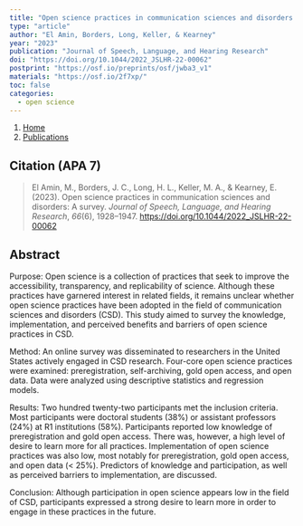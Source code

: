 ```yaml
---
title: "Open science practices in communication sciences and disorders: A survey"
type: "article"
author: "El Amin, Borders, Long, Keller, & Kearney"
year: "2023"
publication: "Journal of Speech, Language, and Hearing Research"
doi: "https://doi.org/10.1044/2022_JSLHR-22-00062"
postprint: "https://osf.io/preprints/osf/jwba3_v1"
materials: "https://osf.io/2f7xp/"
toc: false
categories:
  - open science
---
```


```{=html}
<nav aria-label="breadcrumb">
  <ol class="breadcrumb">
    <li class="breadcrumb-item"><a href="../../index.html">Home</a></li>
    <li class="breadcrumb-item"><a href="../../publications.html">Publications</a></li>
  </ol>
</nav>
```

## Citation (APA 7)

> El Amin, M., Borders, J. C., Long, H. L., Keller, M. A., & Kearney, E. (2023). Open science practices in communication sciences and disorders: A survey. *Journal of Speech, Language, and Hearing Research*, *66*(6), 1928--1947. <https://doi.org/10.1044/2022_JSLHR-22-00062>

## Abstract

Purpose: Open science is a collection of practices that seek to improve the accessibility, transparency, and replicability of science. Although these practices have garnered interest in related fields, it remains unclear whether open science practices have been adopted in the field of communication sciences and disorders (CSD). This study aimed to survey the knowledge, implementation, and perceived benefits and barriers of open science practices in CSD.

Method: An online survey was disseminated to researchers in the United States actively engaged in CSD research. Four-core open science practices were examined: preregistration, self-archiving, gold open access, and open data. Data were analyzed using descriptive statistics and regression models.

Results: Two hundred twenty-two participants met the inclusion criteria. Most participants were doctoral students (38%) or assistant professors (24%) at R1 institutions (58%). Participants reported low knowledge of preregistration and gold open access. There was, however, a high level of desire to learn more for all practices. Implementation of open science practices was also low, most notably for preregistration, gold open access, and open data (\< 25%). Predictors of knowledge and participation, as well as perceived barriers to implementation, are discussed.

Conclusion: Although participation in open science appears low in the field of CSD, participants expressed a strong desire to learn more in order to engage in these practices in the future.
